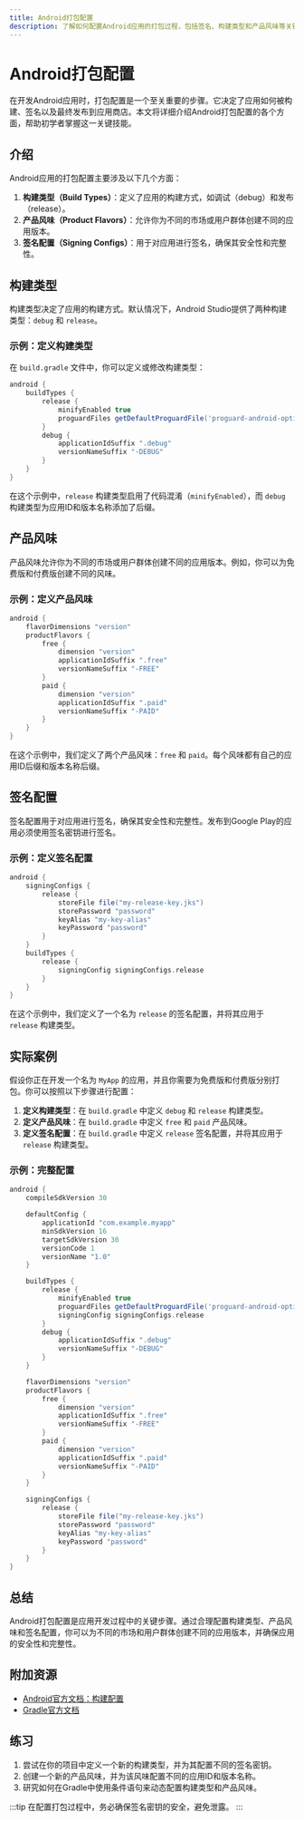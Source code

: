 ```yaml
---
title: Android打包配置
description: 了解如何配置Android应用的打包过程，包括签名、构建类型和产品风味等关键概念。
---
```


# Android打包配置

在开发Android应用时，打包配置是一个至关重要的步骤。它决定了应用如何被构建、签名以及最终发布到应用商店。本文将详细介绍Android打包配置的各个方面，帮助初学者掌握这一关键技能。

## 介绍

Android应用的打包配置主要涉及以下几个方面：

1. **构建类型（Build Types）**：定义了应用的构建方式，如调试（debug）和发布（release）。
2. **产品风味（Product Flavors）**：允许你为不同的市场或用户群体创建不同的应用版本。
3. **签名配置（Signing Configs）**：用于对应用进行签名，确保其安全性和完整性。

## 构建类型

构建类型决定了应用的构建方式。默认情况下，Android Studio提供了两种构建类型：`debug` 和 `release`。

### 示例：定义构建类型

在 `build.gradle` 文件中，你可以定义或修改构建类型：

```groovy
android {
    buildTypes {
        release {
            minifyEnabled true
            proguardFiles getDefaultProguardFile('proguard-android-optimize.txt'), 'proguard-rules.pro'
        }
        debug {
            applicationIdSuffix ".debug"
            versionNameSuffix "-DEBUG"
        }
    }
}
```

在这个示例中，`release` 构建类型启用了代码混淆（`minifyEnabled`），而 `debug` 构建类型为应用ID和版本名称添加了后缀。

## 产品风味

产品风味允许你为不同的市场或用户群体创建不同的应用版本。例如，你可以为免费版和付费版创建不同的风味。

### 示例：定义产品风味

```groovy
android {
    flavorDimensions "version"
    productFlavors {
        free {
            dimension "version"
            applicationIdSuffix ".free"
            versionNameSuffix "-FREE"
        }
        paid {
            dimension "version"
            applicationIdSuffix ".paid"
            versionNameSuffix "-PAID"
        }
    }
}
```

在这个示例中，我们定义了两个产品风味：`free` 和 `paid`。每个风味都有自己的应用ID后缀和版本名称后缀。

## 签名配置

签名配置用于对应用进行签名，确保其安全性和完整性。发布到Google Play的应用必须使用签名密钥进行签名。

### 示例：定义签名配置

```groovy
android {
    signingConfigs {
        release {
            storeFile file("my-release-key.jks")
            storePassword "password"
            keyAlias "my-key-alias"
            keyPassword "password"
        }
    }
    buildTypes {
        release {
            signingConfig signingConfigs.release
        }
    }
}
```

在这个示例中，我们定义了一个名为 `release` 的签名配置，并将其应用于 `release` 构建类型。

## 实际案例

假设你正在开发一个名为 `MyApp` 的应用，并且你需要为免费版和付费版分别打包。你可以按照以下步骤进行配置：

1. **定义构建类型**：在 `build.gradle` 中定义 `debug` 和 `release` 构建类型。
2. **定义产品风味**：在 `build.gradle` 中定义 `free` 和 `paid` 产品风味。
3. **定义签名配置**：在 `build.gradle` 中定义 `release` 签名配置，并将其应用于 `release` 构建类型。

### 示例：完整配置

```groovy
android {
    compileSdkVersion 30

    defaultConfig {
        applicationId "com.example.myapp"
        minSdkVersion 16
        targetSdkVersion 30
        versionCode 1
        versionName "1.0"
    }

    buildTypes {
        release {
            minifyEnabled true
            proguardFiles getDefaultProguardFile('proguard-android-optimize.txt'), 'proguard-rules.pro'
            signingConfig signingConfigs.release
        }
        debug {
            applicationIdSuffix ".debug"
            versionNameSuffix "-DEBUG"
        }
    }

    flavorDimensions "version"
    productFlavors {
        free {
            dimension "version"
            applicationIdSuffix ".free"
            versionNameSuffix "-FREE"
        }
        paid {
            dimension "version"
            applicationIdSuffix ".paid"
            versionNameSuffix "-PAID"
        }
    }

    signingConfigs {
        release {
            storeFile file("my-release-key.jks")
            storePassword "password"
            keyAlias "my-key-alias"
            keyPassword "password"
        }
    }
}
```

## 总结

Android打包配置是应用开发过程中的关键步骤。通过合理配置构建类型、产品风味和签名配置，你可以为不同的市场和用户群体创建不同的应用版本，并确保应用的安全性和完整性。

## 附加资源

- [Android官方文档：构建配置](https://developer.android.com/studio/build)
- [Gradle官方文档](https://docs.gradle.org/current/userguide/userguide.html)

## 练习

1. 尝试在你的项目中定义一个新的构建类型，并为其配置不同的签名密钥。
2. 创建一个新的产品风味，并为该风味配置不同的应用ID和版本名称。
3. 研究如何在Gradle中使用条件语句来动态配置构建类型和产品风味。

:::tip
在配置打包过程中，务必确保签名密钥的安全，避免泄露。
:::